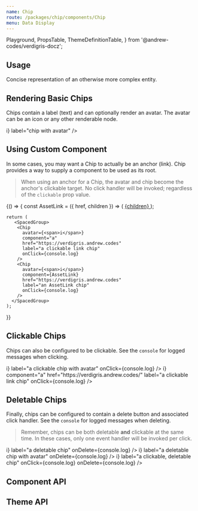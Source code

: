 ```yaml
---
name: Chip
route: /packages/chip/components/Chip
menu: Data Display
---
```


  Playground,
  PropsTable,
  ThemeDefinitionTable,
} from '@andrew-codes/verdigris-docz';

## Usage

Concise representation of an otherwise more complex entity.

## Rendering Basic Chips

Chips contain a label (text) and can optionally render an avatar. The avatar can be an icon or any other renderable node.

<Playground data-test="basic-chips">
  <SpacedGroup>
    <Chip label="basic text chip" />
    <Chip avatar={<span>i</span>} label="chip with avatar" />
    <Chip label="another chip" />
  </SpacedGroup>
</Playground>

## Using Custom Component

In some cases, you may want a Chip to actually be an anchor (link). Chip provides a way to supply a component to be used as its root.

> When using an anchor for a Chip, the avatar and chip become the anchor's clickable target. No click handler will be invoked; regardless of the `clickable` prop value.

<Playground data-test="custom-component">
  {() => {
    const AssetLink = ({ href, children }) => (
      <a href={href}>
        {children}
      </a>
    );

    return (
       <SpacedGroup>
        <Chip
          avatar={<span>i</span>}
          component="a"
          href="https://verdigris.andrew.codes"
          label="a clickable link chip"
          onClick={console.log}
        />
        <Chip
          avatar={<span>i</span>}
          component={AssetLink}
          href="https://verdigris.andrew.codes"
          label="an AssetLink chip"
          onClick={console.log}
        />
      </SpacedGroup>
    );

}}

</Playground>

## Clickable Chips

Chips can also be configured to be clickable. See the `console` for logged messages when clicking.

<Playground data-test="clickable-chips">
  <SpacedGroup>
    <Chip clickable label="a clickable chip" onClick={console.log} />
    <Chip
      clickable
      avatar={<span>i</span>}
      label="a clickable chip with avatar"
      onClick={console.log}
    />
    <Chip
      clickable
      avatar={<span>i</span>}
      component="a"
      href="https://verdigris.andrew.codes/"
      label="a clickable link chip"
      onClick={console.log}
    />
  </SpacedGroup>
</Playground>

## Deletable Chips

Finally, chips can be configured to contain a delete button and associated click handler. See the `console` for logged messages when deleting.

> Remember, chips can be both deletable **and** clickable at the same time. In these cases, only one event handler will be invoked per click.

<Playground data-test="deletable-chips">
  <SpacedGroup>
    <Chip
      avatr={<span>i</span>}
      label="a deletable chip"
      onDelete={console.log}
    />
    <Chip
      avatar={<span>i</span>}
      label="a deletable chip with avatar"
      onDelete={console.log}
    />
    <Chip
      clickable
      avatar={<span>i</span>}
      label="a clickable, deletable chip"
      onClick={console.log}
      onDelete={console.log}
    />
  </SpacedGroup>
</Playground>

## Component API

<PropsTable of={Chip} />

## Theme API

<ThemeDefinitionTable of={Chip} />
